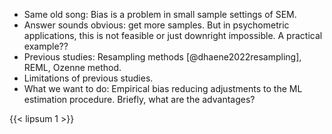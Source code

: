 - Same old song: Bias is a problem in small sample settings of SEM.
- Answer sounds obvious: get more samples. But in psychometric applications, this is not feasible or just downright impossible. A practical example??
- Previous studies: Resampling methods [@dhaene2022resampling], REML, Ozenne method.
- Limitations of previous studies.
- What we want to do: Empirical bias reducing adjustments to the ML estimation procedure. Briefly, what are the advantages?

{{< lipsum 1 >}}
